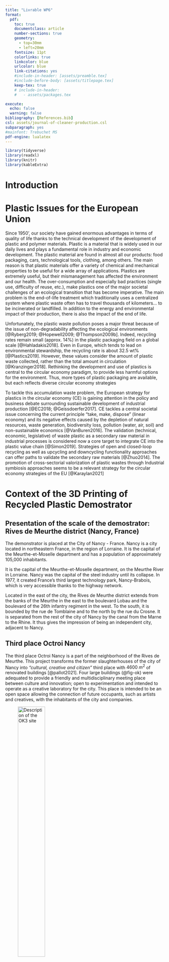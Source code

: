 ```yaml
---
title: "Livrable WP6"
format:
  pdf:
    toc: true
    documentclass: article
    number-sections: true
    geometry:
      - top=30mm
      - left=20mm
    fontsize: 11pt
    colorlinks: true
    linkcolor: blue
    urlcolor: blue
    link-citations: yes
    #include-in-header: [assets/preamble.tex]
    #include-before-body: [assets/titlepage.tex]
    keep-tex: true
    # include-in-header:
    #   - assets/packages.tex

execute:
  echo: false
  warning: false    
bibliography: [References.bib]
csl: assets/journal-of-cleaner-production.csl   
subparagraph: yes
#mainfont: Trebuchet MS
pdf-engine: lualatex
---
```


```r
library(tidyverse)
library(readxl)
library(knitr)
library(kableExtra)
```


# Introduction
# Plastic Issues for the European Union

Since 1950’, our society have gained enormous advantages in terms of quality of life thanks to the technical development of the development of plastic and polymer materials. Plastic is a material that is widely used in our daily lives and plays a fundamental role in industry and economic development. The plastic material are found in almost all our products: food packaging, cars, technological tools, clothing, among others. The main reason is that plastic materials offer a variety of chemical and mechanical properties to be useful for a wide array of applications. Plastics are extremely useful, but their mismanagement has affected the environment and our health. The over-consumption and especially bad practices (single use, difficulty of reuse, etc.), make plastics one of the major societal challenges of an ecological transition that has become imperative. The main problem is the end-of-life treatment which traditionally uses a centralized system where plastic waste often has to travel thousands of kilometers... to be incinerated or landfilled. In addition to the energy and environmental impact of their production, there is also the impact of the end of life. 


Unfortunately, the plastic waste pollution poses a major threat because of the issue of non-degradability affecting the ecological environments [@Ryberg2019; @Hopewell2009; @Thompson2009b]. Indeed, recycling rates remain small (approx. 14%) in the plastic packaging field on a global scale [@Hahladakis2018]. Even in Europe, which tends to lead on environmental stewardship, the recycling rate is about 32.5 wt% [@Plastics2019]. However, these values consider the amount of plastic waste collected, rather than the total amount in circulation [@Kranzinger2018]. Rethinking the development and use of plastics is central to the circular economy paradigm, to provide less harmful options for the environment. Thus, more types of plastic packaging are available, but each reflects diverse circular economy strategies  

To tackle this accumulation waste problem, the European strategy for plastics in the circular economy (CE) is gaining attention in the policy and business debate surrounding sustainable development of industrial production [@EC2018; @Geissdoerfer2017]. CE tackles a central societal issue concerning the current principle "take, make, dispose" (linear economy) and its negative effects caused by the depletion of natural resources, waste generation, biodiversity loss, pollution (water, air, soil) and non-sustainable economics [@VanBuren2016]. The validation (technical, economic, legislative) of waste plastic as a secondary raw material in industrial processes is considered now a core target to integrate CE into the plastic value chain [@Simon2019]. Strategies of open and closed-loop recycling as well as upcycling and downcycling functionality approaches can offer paths to validate the secondary raw materials [@Zhuo2014]. The promotion of cross-sectorial valorization of plastic wastes through Industrial symbiosis approaches seems to be a relevant strategy for the circular economy strategies of the EU [@Karaylan2021] 

 

 

# Context of the 3D Printing of Recycled Plastic Demostrator 

## Presentation of the scale of the demostrator: Rives de Meurthe district (Nancy, France) 

The demonstrator is placed at the City of Nancy - France. 
Nancy is a city located in northeastern France, in the region of Lorraine. It is the capital of the Meurthe-et-Moselle department and has a population of approximately 105,000 inhabitants. 

It is the capital of the Meurthe-et-Moselle department, on the Meurthe River in Lorraine. 
Nancy was the capital of the steel industry until its collapse. In 1977, it created France's third largest technology park, Nancy-Brabois, which is very accessible thanks to the highway network.  


Located in the east of the city, the Rives de Meurthe district extends from the banks of the Meurthe in the east to the boulevard Lobau and the boulevard of the 26th infantry regiment in the west. 
To the south, it is bounded by the rue de Tomblaine and to the north by the rue du Crosne.
It is separated from the rest of the city of Nancy by the canal from the Marne to the Rhine. It thus gives the impression of being an independent city, adjacent to Nancy. 

## Third place Octroi Nancy

The third place Octroi Nancy is a part of the neighborhood of the Rives de Meurthe. 
This project transforms the former slaughterhouses of the city of Nancy into *"cultural, creative and citizen"* third place with $4600~m^2$  of renovated buildings [@pallot2021].
Four large buildings (@fig-ok) were adequated to provide a friendly and multidisciplinary meeting place between culture and innovation; open to experimentation and intended to operate as a creative laboratory for the city.
This place is intended to be an open space allowing the connection of future occupants, such as artists and creatives, with the inhabitants of the city and companies. 



::: {#fig-ok layout-ncol=2}
![Description of the OK3 site](figures/ok3/OK3.png){#fig-oka width=45%} 

![Photo of OK3](figures/ok3/OK3.png){#fig-okb width=45%} 

The OK3 Site 
:::
 

At the 2023, this third place is an open ecosystem that will bring together artists, researchers and creative people with the public, the city's inhabitants and businesses. 

 
## Lorraine Fab Living Lab\textregistered

The **Lorraine Smart Cities Living Lab (LSCLL)** is a trans-disciplinary resource center of the Université de Lorraine, to support and link the different societal challenges of the Lorraine territory with the local resources.
It enables the integration of different users, implementing collaborative and agile approaches in the service of *Research, Development of Innovations, Training and a Citizen Culture*.
It experiments in terms of projects, governance and support platform since 2008,  involving several laboratories and other public and private partners as detailed in the @fig-LSCLL. 
Since 2010, this project is member of the European Network of Living Labs (ENoLL)^[$4^{th}$ wave of labelisation)], seeking to develop public-private-population Partnerships (PPPPs) to disseminate innovation and related practices.


::: {#fig-lscll layout-ncol=2}
![Description of the Lo site](figures/lf2l/LSCLL.png){#fig-LSCLL width=45%} 

![Photo of OK3](figures/ok3/OK3.png){#fig-okb width=45%} 

The OK3 Site 
:::


Since 2014, the LSCLL formalizes its strategic intention with the the Lorraine Fab Living Lab\textregistered    (LF2L\textregistered) research platform for prospective assessment of innovative usages [@Dupont2016].  
The LF2L physical environment is constituted by a collaborative and a fabLab space.
The collaborative space allows users to foster co-operation in engineering design with different stakeholders in order to new create concepts/designs. 
On the other hand, FabLab space allows users to materialize the concepts/designs  in an easy and quick way in order to have an prospective evaluation [@Boujut2003; @Dupont2014; @Dupont2015b].
The synergy of these two spaces enables the project development in a living lab approach taking into account the User Centered Design principles. 

The conceptual framework is composed of three main elements as illustrated in @fig-lf2l-methodology: 

::: {layout-ncol=2}
![The Lorraine Fab Living Lab methodlogy.](figures/lf2l/Methodology-01.jpg){#fig-lf2l-methodology}


1. *Co-creation*: Creative process to find alternative resolution concepts to a problem-topic given integrating the key stakeholders in the process. 
2. *Prototyping*: Materialization (virtual/real) of the concept in order to have a first and quick in- sight. 
3. *Evaluation*: Establishment of the pertinence of the concepts in order to create a feedback/improvement process. 
:::


The conceptual innovation framework of LF2L takes into consideration the 2D (concept), 3D (object), 4D (over time) approaches involving different type of stakeholders (e.g. researches, companies, networks,) in order to have a foresight usage evaluation of a new concept, technology or project.
The stages and 2D/3D/4D resources allowing prospective assessment of innovative usages in order to support this conceptual framework inside this “innovation space” as indicated in figure 2.3 [@Dupont2015b; @Dupont2016]: 
This approach is useful to accelerate the deployment of industrial and/or urban demonstrators. 

<!-- Fabrication laboratories (“Fab Labs”) are a global network of local labs, enabling invention by providing access to tools for digital fabrication. In that sense, Fab labs are a particularly relevant form of the shared machine shop, specifying a minimal inventory of devices and machine tools necessary to implement the founding idea of “how to make (almost) everything” in any one lab [@Troxler2016; @Gershenfeld2005]. The first Fab Lab was installed in 2002 at the Massachusetts Institute of Technology (MIT); today there is a network of more than 2000 active workshops according to the fablab network (https://www.fablabs.io/labs/map) throughout the world.  In 2007, an international Fab Lab charter2 was adopted, establishing the essential principles of the Fab Lab form—e.g., public access to tools and knowledge.  -->

 

# 3D Printing of recycled plastic demonstrator: the “Green FabLab”
## Rationale for the technological system of the 3D printing  recycling demonstrator 

Based on the context characteristics of the (LF2L\textregistered) and the Octroi local ecosystems, the 3D printed demonstrator, also called locally as the "Green Fablab", it is an initial  socio-technical demonstrator of the distributed recycling approach that combines a living lab approach inside a citizen third place ecosystem.  

The Green FabLab demonstrator aims to experiment the technical feasibility evaluation of a distributed and local plastic recycling for 3D printing technology in the context of these open innovation spaces such as fab labs, Hackerspaces or even industrial prototyping zones. In these geographically distributed spaces, the polymer recycling process of the surrounding areas (streets, neighbourhood, industrial zones) will be carried out at small lot sizes minimizing, energy consumptions, and carbon emissions compared to the tradition centralized systems, as some researches have already explored this path.  

The main purpose of this demonstrator in the INEDIT project is to understand the conditions under which to deploy a notion of circular economy with the feedstock of the open source 3D printers and manual desktop injection.
The outputs are, not only by minimizing use of the environment as a sink for residuals but – perhaps more importantly – by minimizing the use of virgin materials. Hence, the environmental impact of this technology is significantly reduced.
Moreover, taking into account the exponential growth of these spaces (Fablab, Hakerspace, Makespace), they could help to increase the efficiency to the problem of polymer recycling through the development of a distributed recycling approach. 

**The Green FabLab project aims to demonstrate that plastic waste material can have several uses, and therefore several values, during its life cycle**. The same material could be recycled and transformed into new raw material for different products. It is in this spirit that many associations, SMEs, local authorities and individuals are developing new local recycling practices that could allow us to aim for an economy that is more respectful of the environment, fairer for society and more engaging for local politicians.

The Additive manufacturing (AM) -also known as 3D printing- is an important industrial vector in the and its direct (and distributed) manufacturing capabilities is becoming a key industrial process that could play a relevant role in the transition from a linear to circular economy [@Despeisse2016]. AM technologies is expected to transform the production process [@Rahman2018; @Chen2017; @Jiang2017] thanks to its ability to transform a numerical model into a deposition of material (points, lines or areas) to create a 3D part [@Bourell2017]. The expiration of the first patents has contributed to an increased interest, creating consumer value and potential for disruption [@Beltagui2020; @West2016a]. In economic terms, the global additive manufacturing market is expected to reach USD 23.33 billion by 2026 [@ReportsAndData2019]. However, determining when and how to take advantage of the benefits is a challenge for traditional means of production. From a societal viewpoint, @Jiang2017 reported that the product development could change from traditional stage-gate models to iterative, agile processes changing the scenario by 2030. 

The technical development of INEDIT’s demonstrator is based on the distributed recycling via additive manufacturing (DRAM) approach [@CruzSanchez2020]. This approach is a major scientific output from the INEDIT project as a proposition of the future industrial landscape. 

DRAM is defined as the use of recycled materials by means of mechanical recycling process in the 3D printing process chain. In the literature, DRAM approach emphasizes the technical steps required to reuse plastic waste through the recycling chains for material-extrusion-based 3D printing [@CruzSanchez2020; @Little2020].  The use of recycled material, either in the form of raw material or blended with virgin material, is a method of special interest to contribute to sustainable manufacturing [@Zhao2018].  

@fig-dram illustrates the conceptual model of DRAM.  

![DRAM](figures/DRAM-10.png){#fig-dram width=90%}


In a general overview, the **Recovery (I)** phase concerns the logistic operations to consider to collect the plastic wastes to be reused in DRAM. 
The **Preparation (II)** phase corresponds to the actions and strategies to identify, separate, sort, size reduce and clean waste plastic to guarantee adequate quality for DRAM. 
The **Compounding (III)** phase refers to the development of mono- and composite-materials. 
The **Feedstock (IV)** phase identifies the actions to fabricate the material usable for the printing process, either filament for Fused Filament Fabrication (FFF) or the particle size for Fused Granular Fabrication (FGF). The **Printing (V)** stage identifies applications and process improvements for the recycled printed part. 
The **Quality (VI)** phase identifies the multi-level technical characterization performed to the recycled material.

In the DRAM methodology, consumers have an economic incentive to recycle.  This is because they can use their waste as feedstock for a wide range of consumer products that can be produced for a fraction of the conventional cost of the equivalent products. Moreover, 3D printing is especially well suited because it enables the production of parts with (almost) no waste, and could reduce the waste related to the material by more than 40 %, reusing 95% of the unused material [@Petrovic2011].  Currently, most of the cost of 3D printing is associated with filament [@Wittbrodt2013]. By recycling raw materials such as Polylactic acid (PLA), one of the most frequently used materials in 3D printing, it is possible to reduce the carbon dioxide emissions that are incurred by transport to landfills or shipping to customers, offering environmental benefits [@Santander2020]. 

A large number of products can already be manufactured with AM, which affects the geographical spread and density of global value chains [@Laplume2016]. It is expected that the reach of AM printable products will be much greater in the future, as the production of multi-material and built-in functionalities (e.g. electronics) will be possible to a large extent. In addition, the production of spare parts can be carried out on-site, modifying the role of suppliers in the production lines [@Zanoni2019]. @Matt2015 explored the stages of distributed model factories and decentralized production types ranging from distributed capabilities to cloud production. Thus, the need of transport will be much more carefully because the fact that AM will enable decentralization of production to localities near customers or in the most extreme distributed scenario at the customer's premises [@Petersen2017a; @BonninRoca2019; @Wittbrodt2013]. Moreover, AM technology makes it possible to reduce market entry barriers, reduce capital requirements and achieve an efficient minimum scale of production to promote distributed, flexible forms of production [@Despeisse2016].  

This enables an alternative option from an economy-of-scale to an economy-of-scope, where the products are highly personalized satisfying niche communities or even individuals [@Petrick2014; @Hienerth2014].
For these reasons, the AM technology could be a driver for a shift in manufacturing from globally distributed production to local facilities. Significant efforts are being made by industry and the scientific community to move AM techniques from rapid prototyping and tooling stages towards direct digital manufacturing (DDM) [@Mueller2012; @Holmstrom2016], with the concomitant environmental and social benefits. 
Nevertheless, @Niaki2019 demonstrated that environmental and social benefits are not the key preferential factors in the adoption of AM technologies in different industrial sectors. Only the economic factor remains relevant in the AM implementation, considering time- and cost-saving as the most important reasons. 

## Positionnement of Use case for OMDF Functions

![Connection of the 'Green Fablab Use case with the Open Manufacturing Demonstration Facilities (OMDF) functions ](figures/Sankey-GF-Global.jpg){#fig-dram width=95%}

### Hypothesis of UL case for deployment in reality 

The implementation of the Green Fablab needs to be done considering certain assumptions and simplifications to reduce the complexity of this socio-technical system. 
The following assumptions were assumed in terms of geographical scale, material recollection and manufacturing aspects: 

+ From a material perspective, only certain types of plastic wastes are considered. Specifically, Polyethylene terephthalate (PET), High density Polyethylene (HDPE), Polypropylene (PP) and Polylactic Acid (PLA). The major reason is from the technical perspective relies on the availability of these materials at the local area around the physical demonstrator. 

  - PLA is one of the most used plastics in 3D printing. As plastic waste sources, PLA waste from clean sources like printed prototypes or 3D printed parts scard has been considered.  

  - HDPE is one of ??? 

+ The recycling system considers the sorting, separation and cleaning process as a high because the collected material corresponds to a non-contaminated waste. For example, discarded 3D printing parts used for prototyping. 

+ From a geographical point of view, only plastic waste collected from the smart collectors was considered. Nevertheless, as MVP use case demonstrator, this model can be extrapolated to  schools and high schools in the Lorraine region (France) have been considered, and the route of recovery and delivery considered is obtained in the work of [@Santander2020]. 

The 3D printing activities carried out in these establishments have a specific purpose of making product prototypes and mock-ups, which allow to generate testing activities, design evaluations, functional evaluations, corrections. Therefore, after a short lifetime, 3D printing can be a source of significant amounts of plastic waste due to printed parts that do not possess the desired quality, unused raw materials, or products that have already fulfilled their life cycle [@Alexandre2020] 

 
 
## Technical characterization of the 3D printing of recycled demonstrator 

### Recovery I 

The first step in the implementation of the Green Fablab OMDF is the activity of *Recovery I*.
This phase aims to establish a minimal baseline logistic operations to consider to collect the plastic wastes to be recycled in the process. 
In the scientific literature, the recovery is one of the main activities to considered in the recycling process given that this structures a supply chain that certainly is variable (i.e. in function of the public support to sort the material in the specific points of collection). 
This process is the first step to create a closed-loop supply network approach for the distributed manufacturing [@Santander2020].  

The collection tasks consists of collecting plastic waste at different established points, which are then transported to a treatment center where it is recycled. 
The collection and recycling process aims to generate a recycling micro-network at the local level (neighborhood scale), which allows the recovery and revaluation of plastic waste through 3D printing. 
This allows to save impacts related to the traditional treatment of plastic waste, as well as to increase the recycling capacity in the city, giving more independence over the recycling process.
@fig-recovery illustrates the process model considered.

![Recovery processus of the Green Fablab](figures/Recovery.png){#fig-recovery}

The main difficult relies in the pertinent identification and  the quality state of the plastic waste.
Therefore, in the framework of the INEDIT project, the UL case demonstrator developed a “smart collector prototype” as illustrated in the @fig-smart-collector.
The complete documentation of the technical device can be found in the following open access reference [@gabriel2023].
Given the possible implementation in other contexts, the source files are shared in open-source repository with the purpose that open communities to take advantage the experiences developed at the Université de Lorraine. 
Eventually, the open communities can propose improvements and better versions. 

::: {#fig-smart-collector layout-nrow=2}
![Description of the developed Smart collector](figures/SC/Abstract.png){#fig-abstract width=400}

![Prototypes deployed at the local territory](figures/SC/2022-02-22 smart collectors.png){#fig-hanno width=300}

Photos of the Smart collectors
:::


This is a relevant strategy given the cross-line of Industry 4.0 and circular economy, which is opening up fields such as smart waste management systems options to improve the effectiveness of different materials, including plastic waste [@Ranjbari2021] using information technology tools with the advent of the Internet of Things (IoT) [@fatimah2020, @rejeb2022].
Smart waste management system (SWMS) consists of public garbage collectors with embedded technology that is used to monitor real-time level of garbage bins in public places [@Bano2020]. 
The interest of this system is to optimize the path for the garbage collecting van that eventually reduces fuel cost. However, this work is mainly based on simulation. 
Therefore, there is an avenue to simplify experimentation in this domain using common open-source technology (hardware and software) [@Pearce2009] to implement projects that require heavy infrastructure such as routers and a gateway to deploy in the territory.  

The main functional requirement of the smart collector is to collect and provide data about plastic waste production in order to design a local and distributed recycling chain of value. However, the smart collector may be used in various use cases such as: 

- Monitoring the quantity of any other product that is collected over a large area.   
- Generating data about behavior to more precisely dimensions public infrastructure.  
- Monitoring the transformation and recycling process inside the transformation unit to follow the state and quantity of raw material and final product.  
- Initiating a digitization process in the waste management process as the information system element present here is flexible and commonly used in various types of projects. 



The device uses a controller compatible with batteries and use WAN technology to avoid the deployment of routers for data acquisition. 
Although using various types of sensors allows us to achieve better results [@Catania2014] by crossing data, the main indicator remains the weight.   


The process illustrated by the @fig-abstract  can be described in the as follows: 

1. **Smart Collector installation**: The first step is to identify the main actors in the neighborhood through meetings, visits and interviews in order to propose integration into the recycling network by installing a smart collector on their premises.  

1. **Supervision**: The monitoring is done through a dashboard that provides direct information sent by the smart collector. This allows to know the weight of each installed smart collector, allowing to have an approximation of its degree of occupancy. 

1. **Receiving and storing plastic waste**: The storage area must be organized and functional with respect to the needs of the demonstrator. 

1. **Plan and execute the collection**: 

 
In the scientific literature, the reverse logistic and closed loop supply chains have been extensively studied in the scientific literature. 
For instance, @Santander2021 evaluated the benefits of a near loop and closed loop recycling network focused on additive manufacturing, mainly producing recycled filament. The main results show an economic and environmental benefit of sourcing filament from recycled plastic rather than purchasing exported virgin filament.  

### Preparation II  

The second phase of the corresponds to the actions and processes to identify, separate, sort, size reduce and clean waste plastic to guarantee with the purpose to obtain feedstock material that is adequate for the distributed recycling process. 



The plastic waste preparation process aims to conditioned the collected plastic to the requirements of 3D printing. For this process 3 main sub-processes are considered:  

- **Identification and Sorting**: These two processes aim to identify the type of plastic given the regular standard for the polymer industry.  The process of identification and separation of plastics is done manually and allows to separate the plastics that can be used as raw material for further production processes. 

- **Cleaning**: This process is aims to remove the traces of any other substance that may be present in the plastic waste. In this way the processing machines will not be exposed to possible anomalies linked to material impurities. 

- **Size reduction**: The size reduction process is carried out to possible obtain an adequate granulometry. This process allows to adapt the plastic waste for the direct injection process and/or the extrusion process. 

- **Drying phase**: This step prevents the formation of bubbles in the recycled material when it is melted during the following extrusion or densification step [@Niaounakis2013]. Moreover, complete elimination of water prevent hydrolytic decomposition of the molecular chains during the melting or plasticization, so that the treated material has to be as dry as possible. 



### Compounding III  

The *Compounding* phase is related to the operation, strategies in the development of composite materials using recycled feedstock intended to be use in a printing process. There have been several literature reviews about the technical aspect of composite materials in the additive manufacturing context [@Singh2017, @Hofstatter2017, @Brenken2017, @Mohan2017]. 

Special attention has been paid on material extrusion technologies in the production of polymer/composite feedstocks as it is economical, environmentally advantageous and adaptable to flexible filament material [@Singh2017]. For example, @Mohan2017 presented a review on composite materials and process parameters optimisation for the fused deposition modelling (FDM) process for improving the mechanical properties (i.e. tensile strength, fatigue). @Brenken2017 reported a detailed summary of mechanical properties of printed parts for different composite material for fused filament fabrication. Five majors strategies are elucidated from the literature review such as: 

In the context of the Green Fablab demonstrator of INEDIT project, the focus is to study the 
1) mono-recycled material and 2) the virgin-recycled blend material. 
The development of recycling niches of mono-material where the additive manufacturing can be implemented is key to study. 
Different studies in laboratory conditions have been made to show the technical feasibility of recycling. 
They include HDPE [@Anderson2017, @Kreiger2013, Baechler2013], Biomass-derived poly(ethylene-2,5-furandicarboxylate) (PEF) [@Kucherov2017], PLA [@CruzSanchez2017], Linear Low Density Polyethylene (LLDPE)/ low density polyethylene (LDPE), [@Hart2018], thermoplastic elastomer (TPE) [@Woern2017].
In fact, @Hart2018 demonstrated the reconstitution of residual polymeric packaging waste from Meals-Ready-to-Eat (MREs) generated by soldiers around the world into additively manufactured appliances. 
One conclusion of these studies is the positive technical use of recycled mono-material for additive manufacturing purposes. 

However, it has to be highlighted that one major assumption of these studies relies in that the material used is already sorted, cleaned and using a same type of discarded product. For INEDIT project, the interest is to take into account the inner variability that could be in the recovery process, concerning the type of material given the fact, while there are seven types of recycling symbols for each type of polymer, one major constraint in the current systems is that each manufacturing company have a patented use of the additive in the polymer matrix, in order to fulfil its initial function of the product. 
 

### Feedstock IV 

The Feedstock III phase refers to the processes in order to transform the plastic waste into usable material material for the fabrication stage. Two outputs are seen in this etape: 1) the filament feedstock and 2) the pellet feedstock. The use of filament or pellet material are in coherence with the machine process used in the fabrication (cf section 4.4.5). The figure XX present the modeling of the process: 


The filament and pellet production process makes it possible to produce the necessary raw material from plastic waste. 
The production of these intermediate products allows the use of different technologies related. 
Before using these products (filaments and pellets) it is necessary to carry out evaluation tests to assess the geometrical characteristics that are necessary in the printing process. 
<!-- In the prosumer domain, there have been a models to create open source versions of extruder in order to create plastic filament: Lyman Filament Extruder [@Lyman2014], the Filabot [@McN2012], Recyclebot [@Baechler2013], RepRap Recycle Add-on [@Braanker2010], Precious plastic [@Hakkens2016]. @Woern2018a published a waste plastic extruder capable of making commercial quality 3-D printing filament. The filament production is made using a semi-open source commercial desktop extruder. -->

Figure XX and table present the technical characteristics of the material equipement  

### Fabrication process – Technological mix to valorize the recycled material 

In this step, the major output is the valorisation of the plastic waste material using different two alternative paths: 1) Desktop injection process, and 2), 3D printing process. As matter of the validation of the demonstrator at TRL 6 level, the ambition of the demonstrator in the INEDIT project is to experiment and prove a technological ecosystem mix that seeks to valorise in a distributed approach different plastics for different purposes and stakeholders. Therefore, the initial choice is these two paths to create objects injected and 3D printed parts that are useful to the local ecosystem of the demonstrator. The technologies are presented in the following paragraphs.  


 

#### Desktop injection moulding  

Injection mouding is one of the most used technique to form plastic materials.  

The major point in the ‘Green Fablab’ case is to propose a maual recycled aspecg to possible reutse the plastic waste  

 

##### 3D printing process: Fused Filament & Granular Fabrication (FFF & FGF) 

In the era of the additive manufacturing technology, without a doubt, the material extrusion-based systems such as the fused filament fabrication (FFF) has been one of the prominent processes.
In fact, the technological development of open-source 3D printers is creating more affordable Additive Manufacturing (AM) machines for society in different applications. It provides the possibility of mass diffusion of this technology, and consequently, AM is being recognised as a disruptive that could up-end the last two centuries of approaches to design and manufacturing [@Pearce2014d, @Birtchnell2013a]. 

<!-- Several studies in the literature validate the interest of this technology from the materials, process and applications perspectives.  Different studies show that these technologies given the low energy level for manufacturing, represented the technologies the most used in the industry for prototyping, functional prototyping and eventually final part fabrication.   -->

In the Green Fablab demonstrator, we have two types of material-based systems: 
1) Fused filament fabrication (FFF) and 2) Fused Granular Fabrication (FGF): 

::: {#fig-smart-collector layout-ncol=2}
![Fused filament fabrication -FFF- principle](figures/FFF-00.png){#fig-fff width=200}

![Fused granular fabrication -FGF- principle](figures/Canessa2017.png){#fig-hanno width=200}

Additive manufacturing of material-extrusion based systems
:::

 
<!-- FFF  -->
The filament fabrication was developed and patented in 1989 by Scott Crump as *Fused Deposition Modelling*, and since 2009, the technology became open source [@Crump1992], known as Fused Filament Fabrication, to establish the difference betwwen the registred mark.
A schematic representation of this technology is presented in @fig-fff. 
This process usually uses thermoplastic polymer filaments that are heated until a temperature slightly higher than the melting temperature at the nozzle of the machine, reaching a semi-liquid state. 
At this point, the polymer is extruded on the platform to create the first layer of the object and after that, the polymer continues to be printed on top of the previous layer, so that, filament fuses with the previous layer and then is solidified at room temperature after printing [@Ngo2018, @CruzSanchez2017]. 


For the 

<!-- FGF  -->
On the other hand, the Fused Granular Fabrication is a direct extrusion systems of pellets is a key technical advancement to facilitate the use of recycled material in the printing process. 
@Volpato2015 describes the development of a piston driven extrusion head that can extrude polypropylene granules into a filament. The head was designed to minimize the volume of material fused during the extrusion process and reduce the effect of material degradation.
@Canessa2017 developed a mini extruder for pellets or granules of recycled plastic that can be used in a RepRap FDM 3D printer for rapid prototyping. 
The use of Moineau pump technology to add precise volumetric control to the extrusion of pellets opens extraordinary new possibilities. It is important to mention that a Moineau pump has to be coupled to a first stage Auger screw. This ensures a continuous feed of melted plastic with-out inclusion of air bubbles, since the Moineau pump itself cannot guarantee such condition. However, it is also important to highlight that currently this technology is the phase of laboratory experimentation and initial market diffusion. The complexity  





### Quality Assessment VI

# Operationalization of Do-It-Together process for 3D Printing Recycled Plastic Use Case.


Explanation of the INEDIT project but focusing on the Open Manufacturing Demonstration Facilities process 

```r
Operationalization <- read_excel(path = "Tables/Tables.xlsx",
                                 sheet = "Operationalization",
                                 skip = 1)

Operationalization %>% 
   kbl(booktabs = T) %>% 
   kable_styling(latex_options = "striped", font_size = 10) %>% 
   column_spec(1, width = c("5cm")) %>% 
   column_spec(2, width = c("10cm")) %>% 
   column_spec(3, width = c("1.5cm"))
   
```
 



## Step 1 – Receive Design and Specification 


The first step in the reception of the design models and specifications from the INEDIT platform. 
The starting point of this activity is the reception of the respective documents that contains the 
3D model to be manufactured by the use case.

One of the outputs of the co-creation phase of INEDIT is the creation of a first initial model that can be exploitable fro the in the open manufacturing process. 
In that way, the model is received taking into account the specific requirements of the customer, and the required inputs to determine if the technologies available in the demonstrated have the capacity to produce the product. 
In the case that it cannot be produced, it is necessary to notify immediately together with the arguments why it cannot be produced and offer ways of improvement. 


## Step 2 – Validation of the technical specifications of model to fabricate 

## Step 3 – Identify local source of plastic waste 


## Step 4: Put in place smart collectors 


## Step 5: Transport waste material to the recycling facilities 

## Step 6: Adequation and preparation of the material 


 
## Step 7: Path planning  - 3D Printing  

## Step 8 : Post-processing 


## Step 9 : Post-processing 

## Step 9: Test by Use 

## Step 10: Re-design and improvements of fabrication 

## Step 11: Validation 




# Conclusions

 

Plastic waste as secondary ressources and possibilities for a secondary market 

Qualification of the waste

Mains challenges to tackle 

Legislation of waste and  


More examples neeed it in the  recycling for education purposes 

 


















































\newpage
# Bibliography